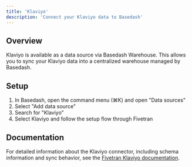 ```yaml
---
title: 'Klaviyo'
description: 'Connect your Klaviyo data to Basedash'
---
```


## Overview

Klaviyo is available as a data source via Basedash Warehouse. This allows you to sync your Klaviyo data into a centralized warehouse managed by Basedash.

## Setup

1. In Basedash, open the command menu (⌘K) and open "Data sources"
2. Select "Add data source"
3. Search for "Klaviyo"
4. Select Klaviyo and follow the setup flow through Fivetran

## Documentation

For detailed information about the Klaviyo connector, including schema information and sync behavior, see the [Fivetran Klaviyo documentation](https://fivetran.com/docs/connectors/applications/klaviyo).
